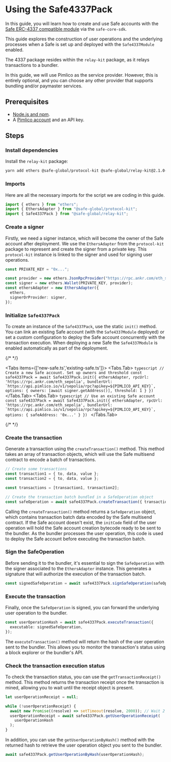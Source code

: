 
# Using the Safe4337Pack

In this guide, you will learn how to create and use Safe accounts with the [Safe ERC-4337 compatible module](https://github.com/safe-global/safe-modules/tree/main/modules/4337/contracts/Safe4337Module.sol) via the `safe-core-sdk`.

This guide explores the construction of user operations and the underlying processes when a Safe is set up and deployed with the `Safe4337Module` enabled.

The 4337 package resides within the `relay-kit` package, as it relays transactions to a bundler.

In this guide, we will use Pimlico as the service provider. However, this is entirely optional, and you can choose any other provider that supports bundling and/or paymaster services.

## Prerequisites

- [Node.js and npm](https://docs.npmjs.com/downloading-and-installing-node-js-and-npm).
- A [Pimlico account](https://dashboard.pimlico.io) and an API key.

## Steps

<Steps>

### Install dependencies

Install the `relay-kit` package:

```bash
yarn add ethers @safe-global/protocol-kit @safe-global/relay-kit@2.1.0-alpha.0
```

### Imports

Here are all the necessary imports for the script we are coding in this guide.

```typescript
import { ethers } from "ethers";
import { EthersAdapter } from "@safe-global/protocol-kit";
import { Safe4337Pack } from "@safe-global/relay-kit";
```

### Create a signer

Firstly, we need a signer instance, which will become the owner of the Safe account after deployment. We use the `EthersAdapter` from the `protocol-kit` package to represent and create the signer from a private key. This `protocol-kit` instance is linked to the signer and used for signing user operations.

```typescript
const PRIVATE_KEY = "0x...";

const provider = new ethers.JsonRpcProvider("https://rpc.ankr.com/eth_sepolia");
const signer = new ethers.Wallet(PRIVATE_KEY, provider);
const ethersAdapter = new EthersAdapter({
  ethers,
  signerOrProvider: signer,
});
```

### Initialize `Safe4337Pack`

To create an instance of the `Safe4337Pack`, use the static `init()` method. You can link an existing Safe account (with the `Safe4337Module` deployed) or set a custom configuration to deploy the Safe account concurrently with the transaction execution. When deploying a new Safe the `Safe4337Module` is enabled automatically as part of the deployment.

{/* <!-- vale off --> */}

<Tabs items={['new-safe.ts','existing-safe.ts']}>
  <Tabs.Tab>
    ```typescript
    // Create a new Safe account. Set up owners and threshold
    const safe4337Pack = await Safe4337Pack.init({
      ethersAdapter,
      rpcUrl: 'https://rpc.ankr.com/eth_sepolia',
      bundlerUrl: `https://api.pimlico.io/v1/sepolia/rpc?apikey=${PIMLICO_API_KEY}`,
      options: {
        owners: [await signer.getAddress()],
        threshold: 1
      }
    })
    ```
  </Tabs.Tab>
  <Tabs.Tab>
    ```typescript
    // Use an existing Safe account
    const safe4337Pack = await Safe4337Pack.init({
      ethersAdapter,
      rpcUrl: 'https://rpc.ankr.com/eth_sepolia',
      bundlerUrl: `https://api.pimlico.io/v1/sepolia/rpc?apikey=${PIMLICO_API_KEY}`,
      options: {
        safeAddress: '0x...'
      }
    })
    ```
    </Tabs.Tab>
</Tabs>

{/* <!-- vale on --> */}

### Create the transaction

Generate a transaction using the `createTransaction()` method. This method takes an array of transaction objects, which will use the Safe multisend contract to encode a batch of transactions.

```typescript
// Create some transactions
const transaction1 = { to, data, value };
const transaction2 = { to, data, value };

const transactions = [transaction1, transaction2];

// Create the transaction batch bundled in a SafeOperation object
const safeOperation = await safe4337Pack.createTransaction({ transactions });
```

Calling the `createTransaction()` method returns a `SafeOperation` object, which contains transaction batch data encoded by the Safe multisend contract. If the Safe account doesn't exist, the `initCode` field of the user operation will hold the Safe account creation bytecode ready to be sent to the bundler. As the bundler processes the user operation, this code is used to deploy the Safe account before executing the transaction batch.

### Sign the SafeOperation

Before sending it to the bundler, it's essential to sign the `SafeOperation` with the signer associated to the `EthersAdapter` instance. This generates a signature that will authorize the execution of the transaction batch.

```typescript
const signedSafeOperation = await safe4337Pack.signSafeOperation(safeOperation);
```

### Execute the transaction

Finally, once the `SafeOperation` is signed, you can forward the underlying user operation to the bundler.

```typescript
const userOperationHash = await safe4337Pack.executeTransaction({
  executable: signedSafeOperation,
});
```

The `executeTransaction()` method will return the hash of the user operation sent to the bundler. This allows you to monitor the transaction's status using a block explorer or the bundler's API.

### Check the transaction execution status

To check the transaction status, you can use the `getTransactionReceipt()` method. This method returns the transaction receipt once the transaction is mined, allowing you to wait until the receipt object is present.

```typescript
let userOperationReceipt = null;

while (!userOperationReceipt) {
  await new Promise((resolve) => setTimeout(resolve, 2000)); // Wait 2 seconds before checking the status again
  userOperationReceipt = await safe4337Pack.getUserOperationReceipt(
    userOperationHash
  );
}
```

In addition, you can use the `getUserOperationByHash()` method with the returned hash to retrieve the user operation object you sent to the bundler.

```typescript
await safe4337Pack.getUserOperationByHash(userOperationHash);
```

</Steps>

